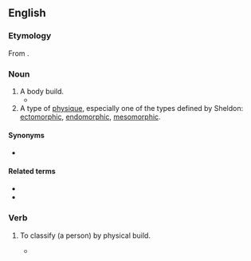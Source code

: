 ==English==

===Etymology===
From {{af|en|somato-|type}}.

===Noun===
{{en-noun}}

# A body build.
#* {{quote-book|en|author= Jeremy Mynott|title= Birdscapes |location= Princeton and Oxford|publisher= Princeton|year= 2009|chapter= 2|page= 46|passage= The relevant characteristics here are the upright posture, the big round head, the cuddly size and the soft dumpy shape. I suppose the much-loved Bill Oddie is the same '''somatotype'''.}}
# A type of [[physique]], especially one of the types defined by Sheldon: [[ectomorphic]], [[endomorphic]], [[mesomorphic]].

====Synonyms====
* {{l|en|constitutional type}}

====Related terms====
* {{l|en|somatypology}}
* {{l|en|physiognomy}}

===Verb===
{{en-verb|somatotyp}}

# {{lb|en|transitive}} To classify (a person) by physical build.
#* {{quote-journal|en|date=January 20, 2016|author=|title=Black and Hispanic Men Perceived to Be Large Are at Increased Risk for Police Frisk, Search, and Force|journal=PLOS ONE|url=http://journals.plos.org/plosone/article?id=10.1371/journal.pone.0147158|doi=10.1371/journal.pone.0147158|volume=|issue=|pages=
|passage=Apart from Masicampo et al. and Cullinane et al., no previous research has analyzed suspects’ perceived body size and police practices, though past theories of biology and crime, such as Sheldon's '''somatotyping''' of criminal behavior as well as several recent studies assess the relationship between individuals’ body type, height, and weight and likelihood of committing crime and being arrested. }}